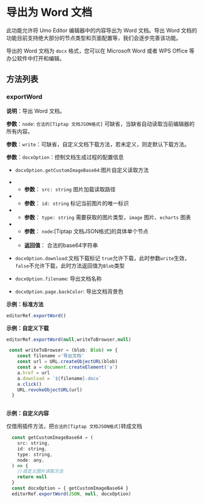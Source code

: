 # 导出为 Word 文档

此功能允许将 Umo Editor 编辑器中的内容导出为 Word 文档。导出 Word 文档的功能目前支持绝大部分的节点类型和页面配置等，我们会逐步完善该功能。

导出的 Word 文档为 `docx` 格式，您可以在 Microsoft Word 或者 WPS Office 等办公软件中打开和编辑。

## 方法列表

### exportWord

**说明**：导出 Word 文档。

**参数**：`node`: `合法的[Tiptap 文档JSON格式]` 可缺省，当缺省自动读取当前编辑器的所有内容。

**参数**：`write`：可缺省，自定义文档下载方法，若未定义，则走默认下载方法。

**参数**：`docxOption`：控制文档生成过程的配置信息

- `docxOption.getCustomImageBase64`:图片自定义读取方法
- - **参数**： `src: string` 图片加载读取路径

- - **参数**： `id: string` 标记当前图片的唯一标识

- - **参数**： `type: string` 需要获取的图片类型，`image` 图片、`echarts` 图表

- - **参数**： `node`:[Tiptap 文档JSON格式]的具体单个节点

- - **返回值**： 合法的base64字符串

- `docxOption.download`:文档下载标记 `true`允许下载，此时参数`write`生效，`false`不允许下载，此时方法返回值为`Blob`类型

- `docxOption.filename`: 导出文档名称

- `docxOption.page.backColor`: 导出文档背景色

**示例：标准方法**

``` js
editorRef.exportWord()
```

**示例：自定义下载**

``` js
editorRef.exportWord(null,writeToBrowser,null)

 const writeToBrowser = (blob: Blob) => {
    const filename ='导出文档'
    const url = URL.createObjectURL(blob)
    const a = document.createElement('a')
    a.href = url
    a.download = `${filename}.docx`
    a.click()
    URL.revokeObjectURL(url)
  }
 
```

**示例：自定义内容**

仅借用插件方法，把`合法的[Tiptap 文档JSON格式]`转成文档

``` js
  const getCustomImageBase64 = (
    src: string,
    id: string,
    type: string,
    node: any,
  ) => {
    //自定义图片读取方法
    return null
  }
  const docxOption = { getCustomImageBase64 }
  editorRef.exportWord(JSON, null, docxOption)
  ```
